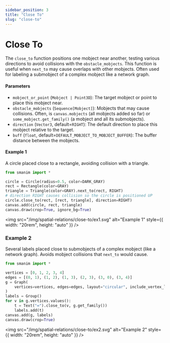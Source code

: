 ```yaml
---
sidebar_position: 3
title: "Close To"
slug: "close-to"
---
```


# Close To

The `close_to` function positions one mobject near another, testing various directions to avoid collisions with the `obstacle_mobjects`.
This function is useful when `next_to` may cause overlaps with other mobjects.
Often used for labeling a submobject of a complex mobject like a network graph.

#### Parameters

- `mobject_or_point` (`Mobject | Point3D`): The target mobject or point to place this mobject near.
- `obstacle_mobjects` (`Sequence[Mobject]`): Mobjects that may cause collisions. Often, is `canvas.mobjects` (all mobjects added so far) or `some_mobject.get_family()` (a mobject and all its submobjects).
- `direction` (`Vector3`, default=`RIGHT`): The default direction to place this mobject relative to the target.
- `buff` (`float`, default=`DEFAULT_MOBJECT_TO_MOBJECT_BUFFER`): The buffer distance between the mobjects.

#### Example 1

A circle placed close to a rectangle, avoiding collision with a triangle.

```python
from smanim import *

circle = Circle(radius=0.5, color=DARK_GRAY)
rect = Rectangle(color=GRAY)
triangle = Triangle(color=GRAY).next_to(rect, RIGHT)
# direction RIGHT causes collision so the circle is positioned UP
circle.close_to(rect, [rect, triangle], direction=RIGHT)
canvas.add(circle, rect, triangle)
canvas.draw(crop=True, ignore_bg=True)
```

<img
  src="/img/spatial-relations/close-to/ex1.svg"
  alt="Example 1"
  style={{ width: "20rem", height: "auto" }}
/>

### Example 2

Several labels placed close to submobjects of a complex mobject (like a network graph).
Avoids mobject collisions that `next_to` would cause.

```python
from smanim import *

vertices = [0, 1, 2, 3, 4]
edges = [(0, 1), (1, 2), (1, 3), (2, 3), (3, 0), (3, 4)]
g = Graph(
    vertices=vertices, edges=edges, layout="circular", include_vertex_labels=True
)
labels = Group()
for v in g.vertices.values():
    t = Text("∞").close_to(v, g.get_family())
    labels.add(t)
canvas.add(g, labels)
canvas.draw(crop=True)
```

<img
  src="/img/spatial-relations/close-to/ex2.svg"
  alt="Example 2"
  style={{ width: "20rem", height: "auto" }}
/>
